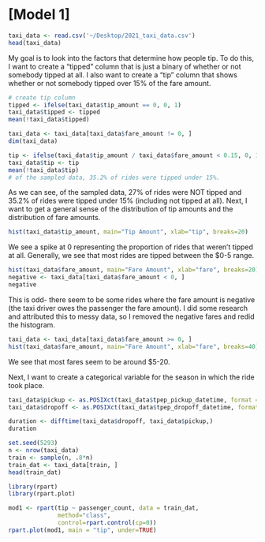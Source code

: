 # [Model 1]

```r
taxi_data <- read.csv('~/Desktop/2021_taxi_data.csv')
head(taxi_data)
```
My goal is to look into the factors that determine how people tip. To do this, I want to create a "tipped" column that is just a binary of whether or not somebody tipped at all. I also want to create a "tip" column that shows whether or not somebody tipped over 15% of the fare amount. 

```r
# create tip column
tipped <- ifelse(taxi_data$tip_amount == 0, 0, 1)
taxi_data$tipped <- tipped
mean(!taxi_data$tipped)

taxi_data <- taxi_data[taxi_data$fare_amount != 0, ]
dim(taxi_data)

tip <- ifelse(taxi_data$tip_amount / taxi_data$fare_amount < 0.15, 0, 1)
taxi_data$tip <- tip
mean(!taxi_data$tip)
# of the sampled data, 35.2% of rides were tipped under 15%.
```
As we can see, of the sampled data, 27% of rides were NOT tipped and 35.2% of rides were tipped under 15% (including not tipped at all). Next, I want to get a general sense of the distribution of tip amounts and the distribution of fare amounts. 

```r
hist(taxi_data$tip_amount, main="Tip Amount", xlab="tip", breaks=20)
```
We see a spike at 0 representing the proportion of rides that weren't tipped at all. Generally, we see that most rides are tipped between the $0-5 range. 

```r
hist(taxi_data$fare_amount, main="Fare Amount", xlab="fare", breaks=20)
negative <- taxi_data[taxi_data$fare_amount < 0, ]
negative
```
This is odd- there seem to be some rides where the fare amount is negative (the taxi driver owes the passenger the fare amount). I did some research and attributed this to messy data, so I removed the negative fares and redid the histogram. 

```r
taxi_data <- taxi_data[taxi_data$fare_amount >= 0, ]
hist(taxi_data$fare_amount, main="Fare Amount", xlab="fare", breaks=40)
```
We see that most fares seem to be around $5-20.

Next, I want to create a categorical variable for the season in which the ride took place. 

```r
taxi_data$pickup <- as.POSIXct(taxi_data$tpep_pickup_datetime, format = "%m/%d/%Y %H:%M:%S %p")
taxi_data$dropoff <- as.POSIXct(taxi_data$tpep_dropoff_datetime, format = "%m/%d/%Y %H:%M:%S %p")

duration <- difftime(taxi_data$dropoff, taxi_data$pickup,)
duration
```

```r
set.seed(5293)
n <- nrow(taxi_data)
train <- sample(n, .8*n)
train_dat <- taxi_data[train, ]
head(train_dat)
```


```r
library(rpart)
library(rpart.plot)

mod1 <- rpart(tip ~ passenger_count, data = train_dat, 
              method="class", 
              control=rpart.control(cp=0))
rpart.plot(mod1, main = "tip", under=TRUE)
```


